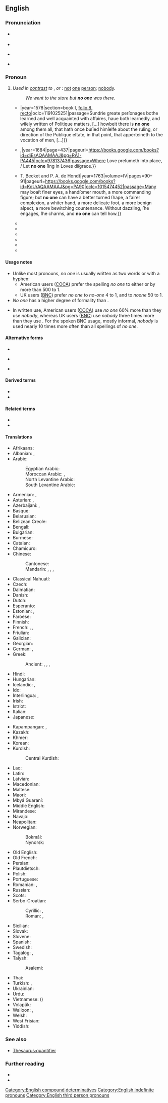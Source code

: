 {{also|noone|Noone|noöne|no-one}}
==English==
{{was wotd|2020|November|4}}

===Pronunciation===
* {{a|RP}} {{IPA|en|/ˈnəʊ wʌn/}}
* {{audio|en|En-uk-no one.ogg|Audio (RP)}}
* {{a|GA}} {{IPA|en|/ˈnoʊ ˌwʌn/}}
* {{audio|en|en-us-no one.mp3|Audio (GA)}}

===Pronoun===
{{en-pron}}

# ''Used in [[contrast#Noun|contrast]] to'' '''{{l|en|anyone}}''', '''{{l|en|someone}}''' ''or'' '''{{l|en|everyone}}''': [[not]] [[one]] [[person]]; [[nobody]].
#: {{synonyms|en|nobody|none}}
#: {{antonyms|en|all|everyone|someone|anyone|everybody|somebody|anybody}}
#: ''We went to the store but '''no one''' was there.''
#* {{quote-book|en|author=[Pierre de la Place]|authorlink=Pierre de la Place|chapter=That the Vocation of Men, hath beene a Thing Vnknown vnto Philosophers,{{nb...|and Other that haue Treated of the Politique Gouernment: Of the Commoditie that Commeth by the Knowledge thereof: And the Etymologie, and Definition of this Worde, Vocation.}}|translator=Ægremont Ratcliffe [''i.e.'', {{w|Egremont Radcliffe}}]|title=Politiqve Discourses, Treating of the Differences and Inequalities of Vocations, as well Publique, as Priuate:{{nb...|With the Scopes or Endes wherevnto They are Directed. Translated out of French, by Ægremont Ratcliffe Esquire.}}|location=London|publisher={{...|Imprinted at London [by Thomas Dawson?] for}} {{w|Edward Aggas}}|year=1578|section=book I, [https://books.google.com/books?id=9o0kAQAAMAAJ&pg=PP33 folio 8, recto]|oclc=1191025251|passage=Sundrie greate perſonages bothe learned and well acquainted with affaires, haue both learnedly, and wiſely written of Politique matters, [...] howbeit there is '''no one''' among them all, that hath once buſied himſelfe about the ruling, or direction of the Publique eſtate, in that point, that apperteineth to the vocation of men, [...]}}
#* {{quote-book|en|author=John Boccacio [''i.e.'', {{w|Giovanni Boccaccio}}]|chapter=The Sixth Novel. Sufficiently Declaring, that how Mighty Soever the Power of Love is, yet a Magnanimous and Truly Generous Heart, It Can by No Means Fully Conquer.|title=[[w:The Decameron|The Novels and Tales of the Renowned John Boccacio, the First Refiner of Italian Prose:{{nb...|Containing a Hundred Curious Novels, by Seven Honourable Ladies, and Three Noble Gentlemen, Framed in Ten Days.}}]]|edition=5th|location=London|publisher={{...|Printed for}} {{w|Awnsham Churchill}},{{nb...|at the Black Swan at Amen Corner.}}|year=1684|page=437|pageurl=https://books.google.com/books?id=diEsAQAAMAAJ&pg=RA1-PA445|oclc=978137436|passage=Where Love preſumeth into place, / Let '''no one''' ſing in Loves diſgrace.}}
#* {{quote-book|en|author=J[ean-]J[acques] Rousseau|authorlink=Jean-Jacques Rousseau|chapter=Book V|translator=&#91;[[w:William Kenrick (writer)|William Kenrick]]&#93;|title=Emilius and Sophia: Or, A New System of Education.{{nb...|Translated from the French of Mr. J. J. Rousseau, Citizen of Geneva. By the Translator of Eloisa.}}|edition=2nd|location=London|publisher={{...|Printed for}} T. Becket and P. A. de Hondt{{nb...|at Tully’s Head, in the Strand.}}|year=1763|volume=IV|pages=90–91|pageurl=https://books.google.com/books?id=KdUrAQAAMAAJ&pg=PA90|oclc=1015474452|passage=Many may boaſt finer eyes, a handſomer mouth, a more commanding figure; but '''no one''' can have a better turned ſhape, a fairer complexion, a whiter hand, a more delicate foot, a more benign aſpect, a more bewitching countenance. Without dazzling, ſhe engages, ſhe charms, and '''no one''' can tell how.}}
#* {{quote-book|en|translator=Jonathan Morgan|title=[[w:New Testament|The New Testament of Our Lord and Savior Jesus Christ.{{nb...|Translated from the Greek, into Pure English; with Explanatory Notes, on Certain Passages, wherein the Author Differs from Other Translations.}}]]|edition=stereotype|location=Portland, Or.|publisher=S. H. Colesworthy;{{nb...|Boston, Mass.: B. B. Mussey; New York, N.Y.: P. Price; Philadelphia, Pa.: J. Gihon; Cincinnati, Oh.: A. T. Ames; Louisville, Ky.: Noble and Dean.}}|year=1848|section=[[w:Second Epistle to the Corinthians|II Corinthians]] 7:2|page=222|pageurl=https://books.google.com/books?id=66MsAAAAYAAJ&pg=PA222|column=2|passage=Receive us. We have wronged '''noöne''', we have corrupted '''noöne''', we have taken advantage of '''noöne'''.}}
#* {{RQ:Stevenson Jekyll and Hyde|chapter=Remarkable Incident of Doctor Lanyon|pages=55–56|pageref=55|passage='The doctor was confined to the house,' Poole said, 'and saw '''no one'''.' On the 15th, he tried again, and was again refused; and having now been used for the last two months to see his friend almost daily, he found this return of solitude to weigh upon his spirits.}}
#* {{RQ:Besant Ivory Gate|chapter=Prologue|page=6|passage=Thus, when he drew up instructions in lawyer language, he expressed the important words by an initial, a medial, or a final consonant, and made scratches for all the words between. His clerks, however, understood him very well. If he had written a love letter or a farce, or a ''ballade'' or a story, '''no one'''—neither clerks nor friends nor compositors—would have understood anything but a word here and a word there.}}
#* {{RQ:Allingham China Governess|chapter=Eye Witness|page=249|passage=The story struck the depressingly familiar note with which true stories ring in the tried ears of experienced policemen. '''No one''' queried it. It was in the classic pattern of human weakness, mean and embarrassing and sad.}}
#* {{quote-book|en|author=Craig Smoryński|chapter=Weak Formal Theories of Arithmetic|title=Logical Number Theory I: An Introduction|series=Universitext|location=Berlin; Heidelberg|publisher=[[w:Springer Science+Business Media|Springer-Verlag]]|year=1991|page=269|pageurl=https://books.google.com/books?id=ycH3CAAAQBAJ&pg=PA269|doi=10.1007/978-3-642-75462-3|isbn=978-3-540-52236-2|passage=However, the transcendence of <math>2^\sqrt{2}</math> was so difficult a problem that '''noöne''' in the audience would live to see its solution. Within a few years, [[w:Carl Ludwig Siegel|[Carl Ludwig] Siegel]] had proven this transcendence!}}
#* {{quote-journal|en|author=Christian Wolmar|authorlink=Christian Wolmar|title=Unworkable Policies Cripple Our Beleaguered Railway|magazine=[[w:Rail (magazine)|Rail]]|location=Peterborough, Cambridgeshire|publisher=[[w:Bauer Media Group|Bauer Media]]|date=3 June 2020|page=51|issn=0953-4563|oclc=999467860|passage=And why has '''no one''' in the [rail] industry advocated for a universal requirement for face covering (even if it's just a scarf or old tea towel), [...]}}

====Usage notes====
* Unlike most pronouns, ''no one'' is usually written as two words or with a hyphen:
** American users ([[COCA]]) prefer the spelling ''no one'' to either {{m|en|noone}} or {{m|en|no-one}} by more than 500 to 1.
** UK users ([[BNC]]) prefer ''no one'' to ''no-one'' 4 to 1, and to ''noone'' 50 to 1.
* ''No one'' has a higher degree of formality than {{m|en|nobody}}.
{{rfref|en}}
* In written use, American users ([[COCA]]) use ''no one'' 60% more than they use ''nobody'', whereas UK users ([[BNC]]) use ''nobody'' three times more than they use {{m|en||no one}}. For the spoken BNC usage, mostly informal, ''nobody'' is used nearly 10 times more often than all spellings of ''no one''.

====Alternative forms====
* {{l|en|no-one}}
* {{l|en|noöne}} {{qualifier|dated}}
* {{l|en|noone}} {{qualifier|proscribed}}

====Derived terms====
* {{l|en|no one ever went broke underestimating the taste of the American people}}
* {{l|en|no one is born a master}}

====Related terms====
* {{l|en|nowhere}}
* {{l|en|nothing}}

====Translations====
{{trans-top|not even a single person}}
* Afrikaans: {{t+|af|niemand}}
* Albanian: {{t+|sq|askush}}, {{t+|sq|kurrkush}}
* Arabic: {{t|ar|[[أَحَد]] [[لَا]]}}
*: Egyptian Arabic: {{t|arz|ماحدش|tr=maḥaddiš}}
*: Moroccan Arabic: {{t|ary|حتى حد|tr=ḥetta ḥadd}}, {{t|ary|حتى واحد|tr=ḥetta wāḥed}}
*: North Levantine Arabic: {{t|ajp|ما حدا|tr=ma ḥada}}
*: South Levantine Arabic: {{t|ajp|ما حدا|tr=ma ḥada}}
* Armenian: {{t|hy|ոչ ոք}}, {{t|hy|ոչ մեկը}}
* Asturian: {{t|ast|naide}}, {{t|ast|ñaide}}
* Azerbaijani: {{t+|az|heç kim}}, {{t|az|heç kəs}}
* Basque: {{t|eu|inor}}
* Belarusian: {{t|be|ніхто́}}
* Belizean Creole: {{t|bzj|nobadi}}
* Bengali: {{t|bn|কেউ না}}
* Bulgarian: {{t|bg|ни́кой}}
* Burmese: {{t|my|ဘယ်သူမှ}}
* Catalan: {{t+|ca|ningú}}
* Chamicuro: {{t|ccc|meyana'shanaye}}
* Chinese:
*: Cantonese: {{t|yue|[[冇]][[人]]|tr=mou5 jan4}}
*: Mandarin: {{t|cmn|[[沒有]][[人]]}}, {{t|cmn|[[没有]][[人]]|tr=méiyǒu rén}}, {{t|cmn|[[沒]][[人]]}}, {{t|cmn|[[没]][[人]]|tr=méirén}}
* Classical Nahuatl: {{t|nci|ayāc}}
* Czech: {{t+|cs|nikdo}}
* Dalmatian: {{t|dlm|nenčoin}}
* Danish: {{t+|da|ingen}}
* Dutch: {{t+|nl|niemand}}
* Esperanto: {{t+|eo|neniu}}
* Estonian: {{t|et|ei keegi}}, {{t+|et|mitte keegi}}
* Faroese: {{t|fo|eingin}}
* Finnish: {{t|fi|ei kukaan}}
* French: {{t+|fr|personne}}, {{t+|fr|nul}}, {{t+|fr|qui que ce soit}}
* Friulian: {{t|fur|nissun}}
* Galician: {{t|gl|ninguén}}
* Georgian: {{t|ka|არავინ}}
* German: {{t+|de|niemand}}, {{t+|de|keiner|m}}
* Greek: {{t+|el|κανένας}}
*: Ancient: {{t|grc|οὐδείς}}, {{t|grc|μηδείς}}, {{t|grc|οὖτις}}, {{t|grc|μήτις}}
* Hindi: {{t|hi|कोई नहीं}}
* Hungarian: {{t+|hu|senki}}
* Icelandic: {{t+|is|enginn}}, {{t+|is|neinn}}
* Ido: {{t+|io|nulu}}
* Interlingua: {{t|ia|necuno}}, {{t|ia|nemo}}
* Irish: {{t|ga|aon duine}} {{qualifier|with negated verb}}
* Istriot: {{t|ist|ningun}}
* Italian: {{t+|it|nessuno}}
* Japanese: {{t|ja|[[誰も]]...[[ない]]|tr=だれも...ない, dare-mo...nai}}
{{trans-mid}}
* Kapampangan: {{t|pam|alang ninu man}}, {{t|pam|alang ninuman}}
* Kazakh: {{t|kk|ешкім}}
* Khmer: {{t|km|គ្មាន​នរណា​ម្នាក់|tr=kmien nɔɔnaa mneak}}
* Korean: {{t|ko|[[아무]][[-도]]...[[아니다]]}}
* Kurdish:
*: Central Kurdish: {{t+|ckb|کەس}}
* Lao: {{t|lo|ບໍ່​ມີ​ໃຜ}}
* Latin: {{t+|la|nēmō}}
* Latvian: {{t|lv|neviens}}
* Macedonian: {{t|mk|никој}}
* Maltese: {{t|mt|ħadd}}
* Maori: {{t|mi|pākorehā}}
* Mbyá Guaraní: {{t|gun|avave}}
* Middle English: {{t|enm|noman}}
* Mirandese: {{t|mwl|naide}}
* Navajo: {{t|nv|doo nagháí da}}
* Neapolitan: {{t|nap|nisciuno}}
* Norwegian:
*: Bokmål: {{t+|no|ingen}}
*: Nynorsk: {{t|nn|ingen}}
* Old English: {{t|ang|nān mann|m}}
* Old French: {{t|fro|nul}}
* Persian: {{t|fa|هیچ‌کس|tr=hič-kas|sc=fa-Arab}}
* Plautdietsch: {{t|pdt|kjeena}}
* Polish: {{t+|pl|nikt}}
* Portuguese: {{t+|pt|ninguém}}
* Romanian: {{t+|ro|nimeni}}, {{t|ro|niciun|m|n}}
* Russian: {{t+|ru|никто́}}
* Scots: {{t|sco|naebody}}
* Serbo-Croatian:
*: Cyrillic: {{t|sh|нико}}, {{t|sh|нитко}}
*: Roman: {{t|sh|niko}}, {{t|sh|nitko}}
* Sicilian: {{t+|scn|nuddu}}
* Slovak: {{t|sk|nikto}}
* Slovene: {{t+|sl|nihčè}}
* Spanish: {{t+|es|nadie}}
* Swedish: {{t+|sv|ingen}}
* Tagalog: {{t|tl|walang sino man}}, {{t|tl|walang sinuman}}
* Talysh:
*: Asalemi: {{t|tly|هیش کسی|tr=hiš kasi|sc=fa-Arab}}
* Thai: {{t|th|ไม่มีใคร|tr=mâi mee krai}}
* Turkish: {{t+|tr|kimse}}, {{t+|tr|hiç kimse}}
* Ukrainian: {{t|uk|ніхто́}}
* Urdu: {{t|ur|کوئی نہیں|tr=koī nahī̃|sc=ur-Arab}}
* Vietnamese: {{t|vi|không ai}} ({{t|vi|空埃}})
* Volapük: {{t+|vo|nek}}
* Walloon: {{t+|wa|nouk|m}}, {{t+|wa|nolu|c}}
* Welsh: {{t|cy|neb}}
* West Frisian: {{t|fy|nimmen}}
* Yiddish: {{t|yi|קיינער}}
{{trans-bottom}}

===See also===
* [[Thesaurus:quantifier]]

===Further reading===
* {{R:OED Online|pos=pron|id=257442|date=December 2003}}
* {{R:Lexico|pos=pron}}

[[Category:English compound determinatives]]
[[Category:English indefinite pronouns]]
[[Category:English third person pronouns]]